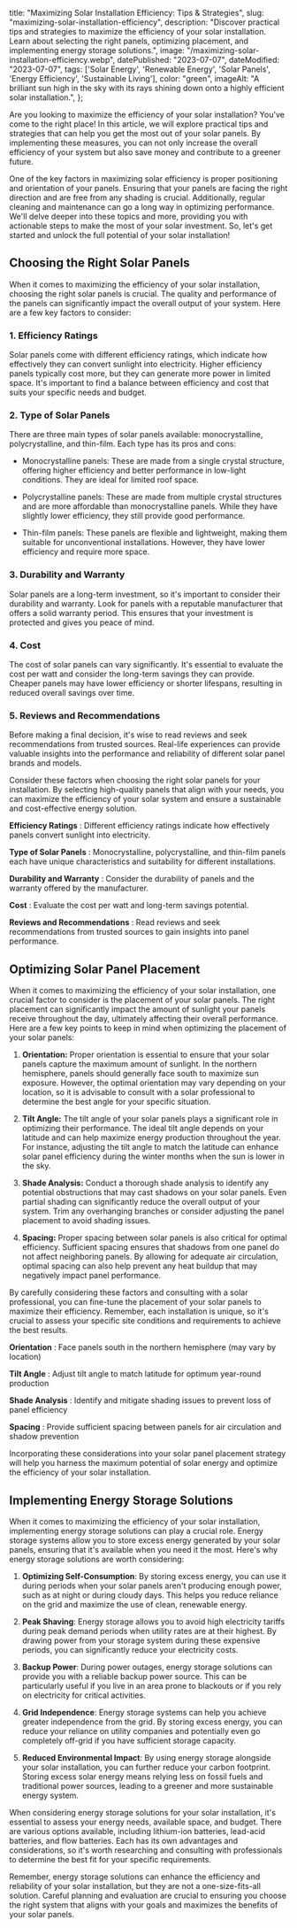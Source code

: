   title: "Maximizing Solar Installation Efficiency: Tips & Strategies",
  slug: "maximizing-solar-installation-efficiency",
  description: "Discover practical tips and strategies to maximize the efficiency of your solar installation. Learn about selecting the right panels, optimizing placement, and implementing energy storage solutions.",
  image: "/maximizing-solar-installation-efficiency.webp",
  datePublished: "2023-07-07",
  dateModified: "2023-07-07",
  tags: ['Solar Energy', 'Renewable Energy', 'Solar Panels', 'Energy Efficiency', 'Sustainable Living'],
  color: "green",
  imageAlt: "A brilliant sun high in the sky with its rays shining down onto a highly efficient solar installation.",
};


Are you looking to maximize the efficiency of your solar installation? You've come to the right place! In this article, we will explore practical tips and strategies that can help you get the most out of your solar panels. By implementing these measures, you can not only increase the overall efficiency of your system but also save money and contribute to a greener future.

One of the key factors in maximizing solar efficiency is proper positioning and orientation of your panels. Ensuring that your panels are facing the right direction and are free from any shading is crucial. Additionally, regular cleaning and maintenance can go a long way in optimizing performance. We'll delve deeper into these topics and more, providing you with actionable steps to make the most of your solar investment. So, let's get started and unlock the full potential of your solar installation!

## Choosing the Right Solar Panels

When it comes to maximizing the efficiency of your solar installation, choosing the right solar panels is crucial. The quality and performance of the panels can significantly impact the overall output of your system. Here are a few key factors to consider:

### 1. Efficiency Ratings

Solar panels come with different efficiency ratings, which indicate how effectively they can convert sunlight into electricity. Higher efficiency panels typically cost more, but they can generate more power in limited space. It's important to find a balance between efficiency and cost that suits your specific needs and budget.

### 2. Type of Solar Panels

There are three main types of solar panels available: monocrystalline, polycrystalline, and thin-film. Each type has its pros and cons:

- Monocrystalline panels: These are made from a single crystal structure, offering higher efficiency and better performance in low-light conditions. They are ideal for limited roof space.

- Polycrystalline panels: These are made from multiple crystal structures and are more affordable than monocrystalline panels. While they have slightly lower efficiency, they still provide good performance.

- Thin-film panels: These panels are flexible and lightweight, making them suitable for unconventional installations. However, they have lower efficiency and require more space.

### 3. Durability and Warranty

Solar panels are a long-term investment, so it's important to consider their durability and warranty. Look for panels with a reputable manufacturer that offers a solid warranty period. This ensures that your investment is protected and gives you peace of mind.

### 4. Cost

The cost of solar panels can vary significantly. It's essential to evaluate the cost per watt and consider the long-term savings they can provide. Cheaper panels may have lower efficiency or shorter lifespans, resulting in reduced overall savings over time.

### 5. Reviews and Recommendations

Before making a final decision, it's wise to read reviews and seek recommendations from trusted sources. Real-life experiences can provide valuable insights into the performance and reliability of different solar panel brands and models.

Consider these factors when choosing the right solar panels for your installation. By selecting high-quality panels that align with your needs, you can maximize the efficiency of your solar system and ensure a sustainable and cost-effective energy solution.

**Efficiency Ratings**
: Different efficiency ratings indicate how effectively panels convert sunlight into electricity.

**Type of Solar Panels**
: Monocrystalline, polycrystalline, and thin-film panels each have unique characteristics and suitability for different installations.

**Durability and Warranty**
: Consider the durability of panels and the warranty offered by the manufacturer.

**Cost**
: Evaluate the cost per watt and long-term savings potential.

**Reviews and Recommendations**
: Read reviews and seek recommendations from trusted sources to gain insights into panel performance.

## Optimizing Solar Panel Placement

When it comes to maximizing the efficiency of your solar installation, one crucial factor to consider is the placement of your solar panels. The right placement can significantly impact the amount of sunlight your panels receive throughout the day, ultimately affecting their overall performance. Here are a few key points to keep in mind when optimizing the placement of your solar panels:

1. **Orientation:** Proper orientation is essential to ensure that your solar panels capture the maximum amount of sunlight. In the northern hemisphere, panels should generally face south to maximize sun exposure. However, the optimal orientation may vary depending on your location, so it is advisable to consult with a solar professional to determine the best angle for your specific situation.

2. **Tilt Angle:** The tilt angle of your solar panels plays a significant role in optimizing their performance. The ideal tilt angle depends on your latitude and can help maximize energy production throughout the year. For instance, adjusting the tilt angle to match the latitude can enhance solar panel efficiency during the winter months when the sun is lower in the sky.

3. **Shade Analysis:** Conduct a thorough shade analysis to identify any potential obstructions that may cast shadows on your solar panels. Even partial shading can significantly reduce the overall output of your system. Trim any overhanging branches or consider adjusting the panel placement to avoid shading issues.

4. **Spacing:** Proper spacing between solar panels is also critical for optimal efficiency. Sufficient spacing ensures that shadows from one panel do not affect neighboring panels. By allowing for adequate air circulation, optimal spacing can also help prevent any heat buildup that may negatively impact panel performance.

By carefully considering these factors and consulting with a solar professional, you can fine-tune the placement of your solar panels to maximize their efficiency. Remember, each installation is unique, so it's crucial to assess your specific site conditions and requirements to achieve the best results.

**Orientation**
: Face panels south in the northern hemisphere (may vary by location)

**Tilt Angle**
: Adjust tilt angle to match latitude for optimum year-round production

**Shade Analysis**
: Identify and mitigate shading issues to prevent loss of panel efficiency

**Spacing**
: Provide sufficient spacing between panels for air circulation and shadow prevention

Incorporating these considerations into your solar panel placement strategy will help you harness the maximum potential of solar energy and optimize the efficiency of your solar installation.

## Implementing Energy Storage Solutions

When it comes to maximizing the efficiency of your solar installation, implementing energy storage solutions can play a crucial role. Energy storage systems allow you to store excess energy generated by your solar panels, ensuring that it's available when you need it the most. Here's why energy storage solutions are worth considering:

1. **Optimizing Self-Consumption**: By storing excess energy, you can use it during periods when your solar panels aren't producing enough power, such as at night or during cloudy days. This helps you reduce reliance on the grid and maximize the use of clean, renewable energy.

2. **Peak Shaving**: Energy storage allows you to avoid high electricity tariffs during peak demand periods when utility rates are at their highest. By drawing power from your storage system during these expensive periods, you can significantly reduce your electricity costs.

3. **Backup Power**: During power outages, energy storage solutions can provide you with a reliable backup power source. This can be particularly useful if you live in an area prone to blackouts or if you rely on electricity for critical activities.

4. **Grid Independence**: Energy storage systems can help you achieve greater independence from the grid. By storing excess energy, you can reduce your reliance on utility companies and potentially even go completely off-grid if you have sufficient storage capacity.

5. **Reduced Environmental Impact**: By using energy storage alongside your solar installation, you can further reduce your carbon footprint. Storing excess solar energy means relying less on fossil fuels and traditional power sources, leading to a greener and more sustainable energy system.

When considering energy storage solutions for your solar installation, it's essential to assess your energy needs, available space, and budget. There are various options available, including lithium-ion batteries, lead-acid batteries, and flow batteries. Each has its own advantages and considerations, so it's worth researching and consulting with professionals to determine the best fit for your specific requirements.

Remember, energy storage solutions can enhance the efficiency and reliability of your solar installation, but they are not a one-size-fits-all solution. Careful planning and evaluation are crucial to ensuring you choose the right system that aligns with your goals and maximizes the benefits of your solar panels.